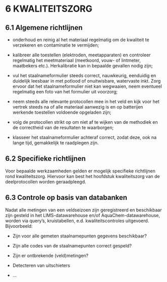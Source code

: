 # 6 KWALITEITSZORG

## 6.1 Algemene richtlijnen

-   onderhoud en reinig al het materiaal regelmatig om de kwaliteit te verzekeren en contaminatie te vermijden;

-   kalibreer alle toestellen (elektroden, meetapparaten) en controleer regelmatig het meetmateriaal (meetkoord, vouw- of lintmeter, maatbekers etc.). Herkalibratie kan in bepaalde gevallen nodig zijn;

-   vul het staalnameformulier steeds correct, nauwkeurig, eenduidig en duidelijk leesbaar in met potlood of onuitwisbare, watervaste inkt. Zorg ervoor dat het staalnameformulier niet kan wegwaaien, neem eventueel regelmatig een foto van het formulier uit voorzorg;

-   neem steeds alle relevante protocollen mee in het veld en kijk voor het vertrek steeds na of alle materiaal aanwezig is en op batterijen werkende toestellen voldoende opgeladen zijn;

-   volg de protocollen strikt op om niet af te wijken van de methodiek en de correctheid van de resultaten te waarborgen;

-   klasseer het staalnameformulier achteraf correct, zodat deze, ook na lange tijd, gemakkelijk te raadplegen zijn.

## 6.2 Specifieke richtlijnen

Voor bepaalde werkzaamheden gelden er mogelijk specifieke richtlijnen rond kwaliteitszorg. Hiervoor kan best het hoofdstuk kwaliteitszorg van de deelprotocollen worden geraadpleegd.

## 6.3 Controle op basis van databanken

Nadat alle metingen van een veldseizoen zijn geregistreerd en beschikbaar zijn gesteld in het LIMS-datawarehouse en/of AquaChem-datawarehouse, worden via query's, kruistabellen, e.d. kwaliteitscontroles uitgevoerd. Bijvoorbeeld:

-   Zijn voor alle gemeten staalnamepunten gegevens beschikbaar?

-   Zijn alle codes van de staalnamepunten correct gespeld?

-   Zijn er ontbrekende (veld)metingen?

-   Detecteren van uitschieters

-   ...

